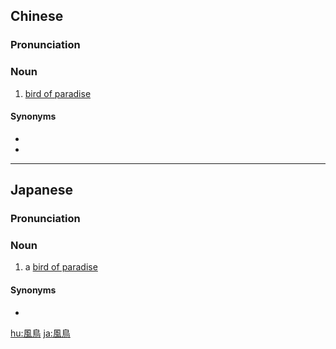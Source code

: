 {{also|风鸟}}
==Chinese==
{{zh-forms|s=风鸟}}

===Pronunciation===
{{zh-pron
|m=fēngniǎo
|cat=n
}}

===Noun===
{{zh-noun}}

# [[bird of paradise]] {{gloss|bird}}

====Synonyms====
* {{zh-l|極樂鳥}}
* {{zh-l|天堂鳥}}

{{zh-cat|Perching birds}}

----

==Japanese==
{{wikipedia|lang=ja|フウチョウ科}}
{{ja-kanjitab|ふう|ちょう|yomi=o}}

===Pronunciation===
{{ja-pron|ふうちょう|y=go|acc=h}}

===Noun===
{{ja-noun|ふうちょう|フウチョウ|hhira=ふうてう}}

# a [[bird of paradise]] {{gloss|bird}}

====Synonyms====
* {{ja-r|極楽鳥|ごくらくちょう}}

{{topics|ja|Perching birds|sort=ふうちょう}}
[[hu:風鳥]]
[[ja:風鳥]]